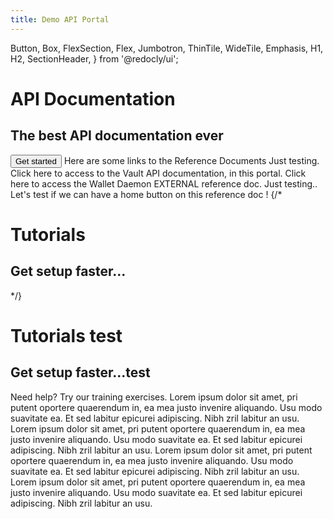 ```yaml
---
title: Demo API Portal
---
```



  Button,
  Box,
  FlexSection,
  Flex,
  Jumbotron,
  ThinTile,
  WideTile,
  Emphasis,
  H1,
  H2,
  SectionHeader,
} from '@redocly/ui';




<Jumbotron>
  <NavBar location={props.location} standalone={false} />
  <H1>API Documentation</H1>
  <H2>The best API documentation ever</H2>
  <Flex p={20} justifyContent="center">
    <Button inversed transparent large to="developer-portal/index.md">
      Get started
    </Button>
  </Flex>
</Jumbotron>



<Box my={25}>
  <SectionHeader>
    Here are some links to the Reference Documents
  </SectionHeader>
  <FlexSection justifyContent="space-around" flexWrap="wrap">
    <ThinTile to="openapi/vault/reference.page.yaml" icon={icon1test} header="Vault API">
        Just testing. Click here to access to the Vault API documentation, in this portal.
    </ThinTile>
    <ThinTile to="https://horrible-seahorse-97.redoc.ly/" icon={launchFastIcontest} header="Wallet Daemon">
        Click here to access the Wallet Daemon EXTERNAL reference doc. Just testing..
    </ThinTile>
    <ThinTile to="https://weak-owl-77.redoc.ly/" icon={icon3} header="Paul's API">
        Let's test if we can have a home button on this reference doc !
    </ThinTile>
  </FlexSection>
  {/* <Jumbotron parallaxEffect bgImage={icon1}>
    <H1>Tutorials</H1>
    <H2>Get setup faster...</H2>
  </Jumbotron> */}

<Jumbotron parallaxEffect bgImage={frame389}>
  <H1>Tutorials test</H1>
  <H2>Get setup faster...test</H2>
</Jumbotron>

  <SectionHeader>
    <Emphasis>Need help? </Emphasis>
    Try our training exercises.
  </SectionHeader>
  <FlexSection justifyContent="space-around" flexWrap="wrap">
    <WideTile to="developer-portal/index.md" header="Rock">
        Lorem ipsum dolor sit amet, pri putent oportere quaerendum in, ea mea justo invenire
        aliquando. Usu modo suavitate ea. Et sed labitur epicurei adipiscing. Nibh zril labitur
        an usu.
    </WideTile>
    <WideTile to="developer-portal/index.md" header="Paper">
        Lorem ipsum dolor sit amet, pri putent oportere quaerendum in, ea mea justo invenire
        aliquando. Usu modo suavitate ea. Et sed labitur epicurei adipiscing. Nibh zril labitur
        an usu.
    </WideTile>
    <WideTile to="developer-portal/index.md" header="Scissors">
        Lorem ipsum dolor sit amet, pri putent oportere quaerendum in, ea mea justo invenire
        aliquando. Usu modo suavitate ea. Et sed labitur epicurei adipiscing. Nibh zril labitur
        an usu.
    </WideTile>
    <WideTile to="developer-portal/index.md" header="Go">
        Lorem ipsum dolor sit amet, pri putent oportere quaerendum in, ea mea justo invenire
        aliquando. Usu modo suavitate ea. Et sed labitur epicurei adipiscing. Nibh zril labitur
        an usu.
    </WideTile>
  </FlexSection>
</Box>

